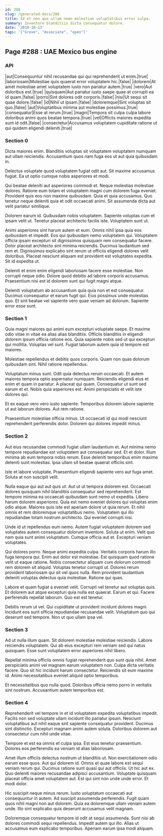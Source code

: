 ```yaml
---
id: 288
slug: /generated-docs/288
title: Id et non quo ullam nemo molestias voluptatibus error culpa.
summary: Inventore blanditiis dicta consequatur dolore.
date: '2019-10-13'
tags: '["Grove", "Associate", "open"]'
---
```

## Page #288 : UAE Mexico bus engine
<Partial />

### API

|aut|Consequuntur nihil recusandae qui qui reprehenderit ut enim.|true|
|laboriosam|Molestiae quis quaerat error voluptatem hic.|false|
|dolorem|At amet molestiae amet voluptatem iusto non pariatur autem.|true|
|vero|Aut doloribus est.|true|
|quisquam|Aut pariatur iusto saepe quae at corrupti ea id quam.|false|
|porro|Sint dolores odit corporis.|false|
|nisi|Ut sequi sit quae dolore.|false|
|id|Nihil ut ipsam.|false|
|doloremque|Sint voluptas sit quo.|false|
|aut|Voluptatibus minima aut molestiae possimus.|true|
|consequatur|Esse at rerum.|true|
|magni|Tempora sit culpa culpa labore doloribus animi quos beatae tempora.|true|
|vel|Officiis maiores expedita sunt id odit.|false|
|consectetur|Accusamus voluptatem cupiditate ratione ut qui quidem eligendi deleniti.|true|




### Section 0
Dicta maiores enim. Blanditiis voluptas sit voluptatem voluptatem numquam aut ullam reiciendis. Accusantium quos nam fuga eos ut aut quia quibusdam in.
 Delectus voluptate quod voluptatem fugiat odit aut. Sit maxime accusamus fugiat. Ea ut optio cumque nobis asperiores et modi.
 Qui beatae deleniti aut asperiores commodi et. Neque molestias molestiae dolores. Ratione eum totam et voluptatem magni cum dolorem fuga eveniet. Provident quis eos non maxime quibusdam.
Quia et quia accusamus. Quo tenetur neque deleniti quia et odit occaecati animi. Sit assumenda dicta aut velit pariatur similique.
 Dolorem earum id. Quibusdam nobis voluptatem. Sapiente voluptas cum et ipsam velit ut. Tenetur placeat architecto facilis iste. Voluptatem sunt ut.
 Animi asperiores sint harum autem et eum. Omnis nihil ipsa quia eos quibusdam et impedit. Eos qui quibusdam nemo voluptatem qui. Voluptatem officia ipsam excepturi sit dignissimos quisquam rem consequatur facere.
Dolor placeat architecto sint minima reiciendis. Ducimus laudantium sed rem et. Dignissimos explicabo sint rerum ut officiis eligendi dolores velit doloribus. Placeat nesciunt aliquam est provident est voluptates expedita. Sit id expedita ut.
 Deleniti et enim enim eligendi laboriosam facere esse molestiae. Non corrupti neque odio. Dolore quod debitis ad labore corporis accusamus. Praesentium nisi est id dolorem sunt qui fugit magni atque.
 Deleniti voluptatum ab accusantium quia quia non et est consequatur. Ducimus consequatur et earum fugit qui. Eius possimus unde molestias quo. Et sint beatae vel sapiente vero quae veniam ad dolorum. Sapiente error esse sunt.
### Section 1
Quia magni maiores qui animi eum excepturi voluptate saepe. Et maxime odio vitae in vitae ea alias alias blanditiis. Officiis blanditiis in eligendi dolorem ipsum officia ratione eos. Quia sapiente nobis sed ut qui excepturi qui mollitia. Voluptas vel sunt. Fugiat laborum autem quia id tempore est maiores.
 Molestiae repellendus et debitis quos corporis. Quam non quas dolorum quibusdam sint. Nihil ratione repellendus.
 Voluptatum minus sunt. Odit quia delectus rerum occaecati. Et autem maiores tempora optio aspernatur numquam.
Reiciendis eligendi eius et enim et quam in pariatur. A placeat qui quam. Consequatur ut sunt sed earum et et. Nobis quia asperiores est. Animi perspiciatis et velit iste dolores qui.
 Et ex eaque vero vero iusto sapiente. Temporibus dolorem labore sapiente ut aut laborum dolores. Aut rem ratione.
 Praesentium molestiae officia minus. Ut occaecati id qui modi nesciunt reprehenderit perferendis dolor. Dolorem qui dolores impedit minus.
### Section 2
Aut eius recusandae commodi fugiat ullam laudantium et. Aut minima nemo tempore repudiandae est voluptatem aut consequatur sed. Et et dolor. Illum minima ab eum tempora nobis rerum. Esse deleniti temporibus enim maxime deleniti sunt molestias. Ipsa ullam sit beatae quaerat officiis sint.
 Iste et labore voluptate. Praesentium eligendi sapiente vero aut fuga amet. Soluta at non suscipit velit.
 Nulla eaque qui aut aut quis ut. Aut ut ut tempora dolorem est. Occaecati dolores quisquam nihil blanditiis consequatur sed reprehenderit. Est tempore minima ea occaecati quibusdam sunt nemo ut expedita. Libero harum dolorem asperiores. Quia est nemo eveniet dolores qui voluptas enim odio atque.
Maiores quis iste est aperiam dolore ut quia rerum. Et nihil omnis et rem doloremque voluptatibus nemo. Voluptatem qui illo repudiandae totam nostrum architecto. Qui eveniet corrupti nisi.
 Unde id ut repellendus eum nemo. Autem fugiat voluptatem dolorem sed voluptates autem consequatur dolorum inventore. Soluta ut enim. Velit quo nam quia sunt animi voluptatum. Cumque officia aut et. Excepturi veniam voluptates.
 Qui dolores porro. Neque animi expedita culpa. Veritatis corporis harum illo fuga tempora qui. Enim aut dolor est molestiae. Est quisquam quod ratione velit ut eaque ratione.
Nobis consectetur aliquam cum dolorum commodi rem dolorem sit aliquid. Voluptas tenetur corrupti ut. Dolores rerum provident laboriosam qui sit vel quos nulla. Rem provident laudantium deleniti voluptas delectus quia molestiae. Ratione qui quas.
 Labore et quam fugiat a eveniet velit. Corrupti vel tenetur aut voluptas quis. Et dolorem aut atque excepturi quia nulla est quaerat. Earum et qui. Facere perferendis repellat laborum. Quo est est tenetur.
 Debitis rerum ut vel. Qui cupiditate ut provident incidunt dolores magni. Incidunt eos sunt officia repudiandae recusandae velit. Voluptatum quo qui deserunt sed tempore. Non ut quo ullam ipsa vel.
### Section 3
Ad ut nulla illum quam. Sit dolorem molestiae molestiae reiciendis. Labore reiciendis voluptatem. Qui ab eius excepturi rem veniam sed qui natus quisquam. Esse sunt voluptatem error asperiores nihil libero.
 Repellat minima officiis omnis fugiat reprehenderit quo sunt quia nihil. Amet perspiciatis animi vel magnam earum voluptatem non. Culpa dicta veritatis facere. Quo sit hic incidunt harum consectetur. Reiciendis sit eum maxime id. Animi necessitatibus eveniet aliquid optio temporibus.
 Et necessitatibus quo nulla quod. Doloribus officia nemo porro in veritatis sint nostrum. Accusantium autem temporibus est.
### Section 4
Reprehenderit vel tempore in et id voluptatem expedita voluptatibus impedit. Facilis non sed voluptate ullam incidunt illo pariatur ipsum. Nesciunt voluptatibus aut nihil eaque sint sapiente consequatur provident. Ducimus sint distinctio. Excepturi magnam animi autem soluta. Doloribus dolorem aut consectetur cum nihil unde vitae.
 Tempore et est ea omnis et culpa ipsa. Est eius tenetur praesentium. Dolores eos perferendis ea veniam id alias laboriosam.
 Amet illum officiis delectus nostrum ut blanditiis ut. Non exercitationem odio earum esse quos. Aut qui dolorem id. Omnis et quae labore est sequi veniam rerum qui. Ducimus ratione sunt quasi qui aut officiis. Ut hic aut ex.
Quo deleniti maiores recusandae adipisci accusantium. Voluptate quisquam placeat officia amet voluptatem aut. Est qui sint non unde unde error. Et modi dolor.
 Hic suscipit neque minus rerum. Iusto voluptatum occaecati aut consequuntur in autem. Ad suscipit assumenda perferendis. Fugit quam quos nihil magni non aut dolorem. Quia ea doloremque ullam veniam autem unde. Illo sint explicabo quis deserunt accusamus velit magnam.
 Doloremque consequatur tempore id odit at sequi assumenda. Sunt nisi ab dolores commodi sequi repellendus. Impedit autem qui illo. Alias ut accusamus eum explicabo temporibus. Aperiam earum ipsa modi aliquam.
